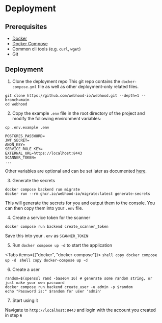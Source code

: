 # Deployment

## Prerequisites

- [Docker](https://docs.docker.com/install/)
- [Docker Compose](https://docs.docker.com/compose/install/)
- Common cli tools (e.g. `curl`, `wget`)
- Git

## Deployment

1. Clone the deployment repo
   This git repo contains the `docker-compose.yml` file as well as other deployment-only related files.

```shell copy
git clone https://github.com/webhood-io/webhood.git --depth=1 --branch=main
cd webhood
```

2. Copy the example `.env` file in the root directory of the project and modify the following environment variables:

```shell copy
cp .env.example .env
```

```text filename=".env"
POSTGRES_PASSWORD=
JWT_SECRET=
ANON_KEY=
SERVICE_ROLE_KEY=
EXTERNAL_URL=https://localhost:8443
SCANNER_TOKEN=
...
```

Other variables are optional and can be set later as documented [here](reference/configuration).

3. Generate the secrets

```shell copy
docker compose backend run migrate
docker run --rm ghcr.io/webhood-io/migrate:latest generate-secrets
```
This will generate the secrets for you and output them to the console. You can then copy them into your `.env` file.

4. Create a service token for the scanner

```shell copy
docker compose run backend create_scanner_token
```

Save this into your `.env` as `SCANNER_TOKEN`

5. Run `docker compose up -d` to start the application


<Tabs items={["docker", "docker-compose"]}>
  <Tab>
      ```shell copy
      docker compose up -d
      ```
  </Tab>
  <Tab>
      ```shell copy
      docker-compose up -d
      ```
  </Tab>
</Tabs>

6. Create a user

```shell copy
random=$(openssl rand -base64 16) # generate some random string, or just make your own password
docker compose run backend create_user -u admin -p $random
echo "Password is:" $random for user 'admin'
```



7. Start using it

Navigate to `http://localhost:8443` and login with the account you created in step `6`

